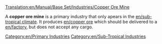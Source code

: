 [[Translation:en/Manual/Base Set/Industries/Copper Ore Mine]]

{{en/Industries|image=en/Copperoremine.png.png|name=Copper Ore Mine
|climates=[[en/Manual/Climates]]
|accepts=Nothing
|produces=[[en/Manual/Base Set/Cargos/Copper Ore]]
}}
A '''copper ore mine''' is a primary industry that only apears in the [[en/sub-tropical climate]]. It produces [[en/copper ore]] which should be delivered to a [[en/factory]], but does not accept any cargo.

{{en/Navbox Industries}}

[[Category:en/Primary Industries]]
[[Category:en/Sub-Tropical Industries]]